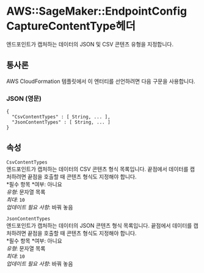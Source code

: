 # AWS::SageMaker::EndpointConfig CaptureContentType헤더

엔드포인트가 캡처하는 데이터의 JSON 및 CSV 콘텐츠 유형을 지정합니다.

## 통사론

AWS CloudFormation 템플릿에서 이 엔터티를 선언하려면 다음 구문을 사용합니다.

### JSON (영문)

```
{
  "CsvContentTypes" : [ String, ... ],
  "JsonContentTypes" : [ String, ... ]
}
```

## 속성

`CsvContentTypes`  
엔드포인트가 캡처하는 데이터의 CSV 콘텐츠 형식 목록입니다. 끝점에서 데이터를 캡처하려면 끝점을 호출할 때 콘텐츠 형식도 지정해야 합니다.  
*필수 항목 *여부: 아니요  
_유형_: 문자열 목록  
_최대_: `10`  
_업데이트 필요 사항_: 바꿔 놓음

`JsonContentTypes`  
엔드포인트가 캡처하는 데이터의 JSON 콘텐츠 형식 목록입니다. 끝점에서 데이터를 캡처하려면 끝점을 호출할 때 콘텐츠 형식도 지정해야 합니다.  
*필수 항목 *여부: 아니요  
_유형_: 문자열 목록  
_최대_: `10`  
_업데이트 필요 사항_: 바꿔 놓음

